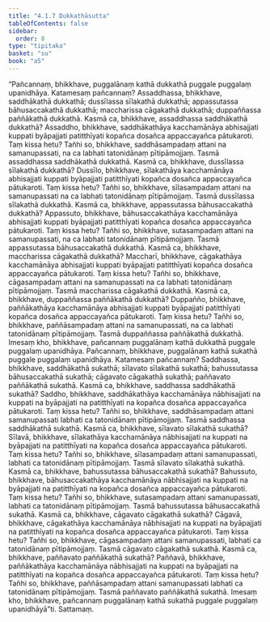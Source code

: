 ```yaml
---
title: "4.1.7 Dukkathāsutta"
tableOfContents: false
sidebar:
  order: 8
type: "tipitaka"
basket: "su"
book: "a5"
---
```



<DynamicBreadcrumb />

<Division number="157" book="a5" bookNo="16" page="159">

<Paragraph number="908" book="a5">
“Pañcannaṃ, bhikkhave, puggalānaṃ kathā dukkathā puggale puggalaṃ upanidhāya. Katamesaṃ pañcannaṃ? Assaddhassa, bhikkhave, saddhākathā dukkathā; dussīlassa sīlakathā dukkathā; appassutassa bāhusaccakathā dukkathā; maccharissa cāgakathā dukkathā; duppaññassa paññākathā dukkathā.
</Paragraph>

<Paragraph number="909" book="a5">
Kasmā ca, bhikkhave, assaddhassa saddhākathā dukkathā? Assaddho, bhikkhave, saddhākathāya kacchamānāya abhisajjati kuppati byāpajjati patitthīyati kopañca dosañca appaccayañca pātukaroti. Taṃ kissa hetu? Tañhi so, bhikkhave, saddhāsampadaṃ attani na samanupassati, na ca labhati tatonidānaṃ pītipāmojjaṃ. Tasmā assaddhassa saddhākathā dukkathā.
</Paragraph>

<Paragraph number="910" book="a5">
Kasmā ca, bhikkhave, dussīlassa sīlakathā dukkathā? Dussīlo, bhikkhave, sīlakathāya kacchamānāya abhisajjati kuppati byāpajjati patitthīyati kopañca dosañca appaccayañca pātukaroti. Taṃ kissa hetu? Tañhi so, bhikkhave, sīlasampadaṃ attani na samanupassati na ca labhati tatonidānaṃ pītipāmojjaṃ. Tasmā dussīlassa sīlakathā dukkathā.
</Paragraph>

<Paragraph number="911" book="a5">
Kasmā ca, bhikkhave, appassutassa bāhusaccakathā dukkathā? Appassuto, bhikkhave, bāhusaccakathāya kacchamānāya abhisajjati kuppati byāpajjati patitthīyati kopañca dosañca appaccayañca pātukaroti. Taṃ kissa hetu? Tañhi so, bhikkhave, sutasampadaṃ attani na samanupassati, na ca labhati tatonidānaṃ pītipāmojjaṃ. Tasmā appassutassa bāhusaccakathā dukkathā.
</Paragraph>

<Paragraph number="912" book="a5">
Kasmā ca, bhikkhave, maccharissa cāgakathā dukkathā? Maccharī, bhikkhave, cāgakathāya kacchamānāya abhisajjati kuppati byāpajjati patitthīyati kopañca dosañca appaccayañca pātukaroti. Taṃ kissa hetu? Tañhi so, bhikkhave, cāgasampadaṃ attani na samanupassati na ca labhati tatonidānaṃ pītipāmojjaṃ. Tasmā maccharissa cāgakathā dukkathā.
</Paragraph>

<Paragraph number="913" book="a5">
Kasmā ca, bhikkhave, duppaññassa paññākathā dukkathā? Duppañño, bhikkhave, paññākathāya kacchamānāya abhisajjati kuppati byāpajjati patitthīyati kopañca dosañca appaccayañca pātukaroti. Taṃ kissa hetu? Tañhi so, bhikkhave, paññāsampadaṃ attani na samanupassati, na ca labhati tatonidānaṃ pītipāmojjaṃ. Tasmā duppaññassa paññākathā dukkathā. Imesaṃ kho, bhikkhave, pañcannaṃ puggalānaṃ kathā dukkathā puggale puggalaṃ upanidhāya.
</Paragraph>

<Paragraph number="914" book="a5">
Pañcannaṃ, bhikkhave, puggalānaṃ kathā sukathā puggale puggalaṃ upanidhāya. Katamesaṃ pañcannaṃ? Saddhassa, bhikkhave, saddhākathā sukathā; sīlavato sīlakathā sukathā; bahussutassa bāhusaccakathā sukathā; cāgavato cāgakathā sukathā; paññavato paññākathā sukathā.
</Paragraph>

<Paragraph number="915" book="a5">
Kasmā ca, bhikkhave, saddhassa saddhākathā sukathā? Saddho, bhikkhave, saddhākathāya kacchamānāya nābhisajjati na kuppati na byāpajjati na patitthīyati na kopañca dosañca appaccayañca pātukaroti. Taṃ kissa hetu? Tañhi so, bhikkhave, saddhāsampadaṃ attani samanupassati labhati ca tatonidānaṃ pītipāmojjaṃ. Tasmā saddhassa saddhākathā sukathā.
</Paragraph>

<Paragraph number="916" book="a5">
Kasmā ca, bhikkhave, sīlavato sīlakathā sukathā? Sīlavā, bhikkhave, sīlakathāya kacchamānāya nābhisajjati na kuppati na byāpajjati na patitthīyati na kopañca dosañca appaccayañca pātukaroti. Taṃ kissa hetu? Tañhi so, bhikkhave, sīlasampadaṃ attani samanupassati, labhati ca tatonidānaṃ pītipāmojjaṃ. Tasmā sīlavato sīlakathā sukathā.
</Paragraph>

<Paragraph number="917" book="a5">
Kasmā ca, bhikkhave, bahussutassa bāhusaccakathā sukathā? Bahussuto, bhikkhave, bāhusaccakathāya kacchamānāya nābhisajjati na kuppati na byāpajjati na patitthīyati na kopañca dosañca appaccayañca pātukaroti. Taṃ kissa hetu? Tañhi so, bhikkhave, sutasampadaṃ attani samanupassati, labhati ca tatonidānaṃ pītipāmojjaṃ. Tasmā bahussutassa bāhusaccakathā sukathā.
</Paragraph>

<Paragraph number="918" book="a5">
Kasmā ca, bhikkhave, cāgavato cāgakathā sukathā? Cāgavā, bhikkhave, cāgakathāya kacchamānāya nābhisajjati na kuppati na byāpajjati na patitthīyati na kopañca dosañca appaccayañca pātukaroti. Taṃ kissa hetu? Tañhi so, bhikkhave, cāgasampadaṃ attani samanupassati, labhati ca tatonidānaṃ pītipāmojjaṃ. Tasmā cāgavato cāgakathā sukathā.
</Paragraph>

<Paragraph number="919" book="a5">
Kasmā ca, bhikkhave, paññavato paññākathā sukathā? Paññavā, bhikkhave, paññākathāya kacchamānāya nābhisajjati na kuppati na byāpajjati na patitthīyati na kopañca dosañca appaccayañca pātukaroti. Taṃ kissa hetu? Tañhi so, bhikkhave, paññāsampadaṃ attani samanupassati labhati ca tatonidānaṃ pītipāmojjaṃ. Tasmā paññavato paññākathā sukathā. Imesaṃ kho, bhikkhave, pañcannaṃ puggalānaṃ kathā sukathā puggale puggalaṃ upanidhāyā”ti.

</Paragraph>
</Division>

<Paragraph number="920" type="center" book="a5">
Sattamaṃ.
</Paragraph>